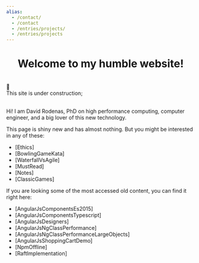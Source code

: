 ```yaml
---
alias:
  - /contact/
  - /contact
  - /entries/projects/
  - /entries/projects
---
```


<h1 style="text-align:center">Welcome to my humble website!</h1>
<br />

<Row>
  <Col></Col>
  <div style={{ textAlign: "center" }}>
    <div style={{ fontSize: "10em", lineHeight: 1, color: "black" }}>🚧</div>
    This site is under construction;
  </div>
  <Col></Col>
</Row>
<br />

Hi! I am David Rodenas, PhD on high performance computing, computer engineer,
and a big lover of this new technology.

This page is shiny new and has almost nothing. But you might be interested in
any of these:

- [Ethics]
- [BowlingGameKata]
- [WaterfallVsAgile]
- [MustRead]
- [Notes]
- [ClassicGames]

If you are looking some of the most accessed old content, you can find it right
here:

- [AngularJsComponentsEs2015]
- [AngularJsComponentsTypescript]
- [AngularJsDesigners]
- [AngularJsNgClassPerformance]
- [AngularJsNgClassPerformanceLargeObjects]
- [AngularJsShoppingCartDemo]
- [NpmOffline]
- [RaftImplementation]
